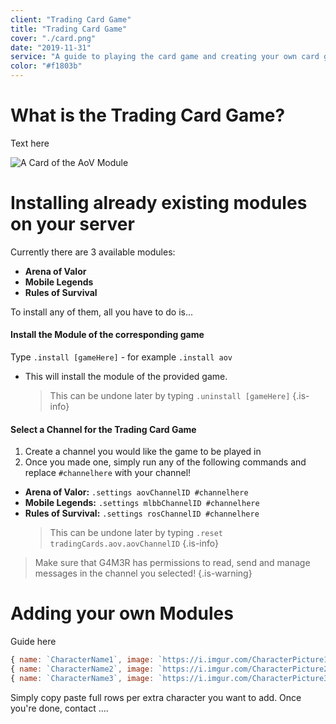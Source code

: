 ```yaml
---
client: "Trading Card Game"
title: "Trading Card Game"
cover: "./card.png"
date: "2019-11-31"
service: "A guide to playing the card game and creating your own card game."
color: "#f1803b"
---
```



# What is the Trading Card Game?

Text here

![A Card of the AoV Module](/aovtradingcards.png)

# Installing already existing modules on your server

Currently there are 3 available modules:

- **Arena of Valor**
- **Mobile Legends**
- **Rules of Survival**

To install any of them, all you have to do is...

#### Install the Module of the corresponding game

Type `.install [gameHere]` - for example `.install aov`

- This will install the module of the provided game.
  > This can be undone later by typing `.uninstall [gameHere]`
  > {.is-info}

#### Select a Channel for the Trading Card Game

1. Create a channel you would like the game to be played in
2. Once you made one, simply run any of the following commands and replace `#channelhere` with your channel!

- **Arena of Valor:** `.settings aovChannelID #channelhere`
- **Mobile Legends:** `.settings mlbbChannelID #channelhere`
- **Rules of Survival:** `.settings rosChannelID #channelhere`
  > This can be undone later by typing `.reset tradingCards.aov.aovChannelID`
  > {.is-info}

> Make sure that G4M3R has permissions to read, send and manage messages in the channel you selected!
> {.is-warning}

# Adding your own Modules

Guide here

```js
{ name: `CharacterName1`, image: `https://i.imgur.com/CharacterPicture1.jpg` },
{ name: `CharacterName2`, image: `https://i.imgur.com/CharacterPicture2.jpg` },
{ name: `CharacterName3`, image: `https://i.imgur.com/CharacterPicture3.jpg` },
```

Simply copy paste full rows per extra character you want to add. Once you're done, contact ....
